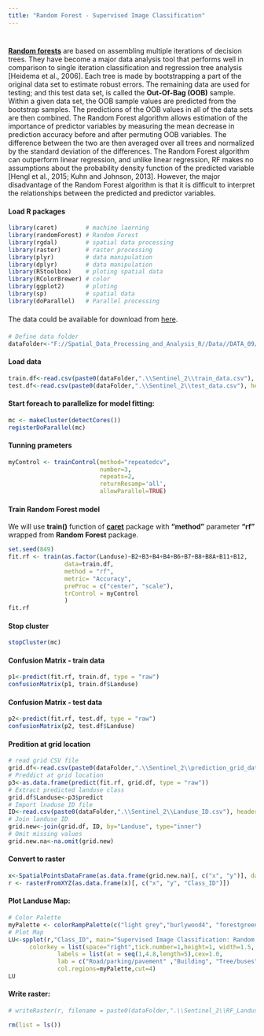 ```yaml
---
title: "Random Forest - Supervised Image Classification"
---
```

<div style="margin-bottom:40px;">
</div>

[**Random forests**](https://en.wikipedia.org/wiki/Random_forest) are based on assembling  multiple iterations of decision trees. They have become a major data analysis tool that performs well in comparison to single iteration classification and regression tree analysis  [Heidema et al., 2006]. Each tree is made by bootstrapping  a part of the original data set to estimate robust  errors. The remaining data are used for testing; and this test data set, is called the **Out-Of-Bag (OOB)** sample. Within a given data set, the  OOB sample values are predicted from the bootstrap samples.  The predictions of the OOB values in all of the data sets are then combined.  The Random Forest algorithm allows estimation of the importance of predictor variables by measuring the mean decrease in prediction accuracy before and after permuting OOB variables.  The difference between the two  are then averaged over all trees and normalized by the standard deviation of the differences.  The Random Forest algorithm can outperform linear regression, and unlike linear regression, RF makes no assumptions about the probability density function of the predicted variable [Hengl et al., 2015; Kuhn and Johnson, 2013]. However, the major disadvantage of the Random Forest algorithm is that it is difficult to interpret the relationships between the predicted and predictor variables. 

<div style="margin-bottom:20px;">
</div>


#### Load R packages 

```r
library(caret)        # machine laerning
library(randomForest) # Random Forest
library(rgdal)        # spatial data processing
library(raster)       # raster processing
library(plyr)         # data manipulation 
library(dplyr)        # data manipulation 
library(RStoolbox)    # ploting spatial data 
library(RColorBrewer) # color
library(ggplot2)      # ploting
library(sp)           # spatial data
library(doParallel)   # Parallel processing
```


<div style="margin-bottom:20px;">
</div>

The data could be available for download from [here](https://www.dropbox.com/s/ybh1kr487wrhl8i/DATA_09.7z?dl=0).

<div style="margin-bottom:20px;">
</div>


```r
# Define data folder
dataFolder<-"F://Spatial_Data_Processing_and_Analysis_R//Data//DATA_09//"
```

#### Load data

```r
train.df<-read.csv(paste0(dataFolder,".\\Sentinel_2\\train_data.csv"), header = T)
test.df<-read.csv(paste0(dataFolder,".\\Sentinel_2\\test_data.csv"), header = T)
```

#### Start foreach to parallelize for model fitting:

```r
mc <- makeCluster(detectCores())
registerDoParallel(mc)
```


#### Tunning prameters

```r
myControl <- trainControl(method="repeatedcv", 
                          number=3, 
                          repeats=2,
                          returnResamp='all', 
                          allowParallel=TRUE)
```

####  Train Random Forest model

We will use **train()** function of [**caret**](http://topepo.github.io/caret/index.html) package with  **"method"** parameter **"rf"** wrapped from **Random Forest** package. 

```r
set.seed(849)
fit.rf <- train(as.factor(Landuse)~B2+B3+B4+B4+B6+B7+B8+B8A+B11+B12, 
                data=train.df,
                method = "rf",
                metric= "Accuracy",
                preProc = c("center", "scale"), 
                trControl = myControl
                )
fit.rf 
```

#### Stop cluster

```r
stopCluster(mc)
```

#### Confusion Matrix - train data

```r
p1<-predict(fit.rf, train.df, type = "raw")
confusionMatrix(p1, train.df$Landuse)
```


#### Confusion Matrix - test data

```r
p2<-predict(fit.rf, test.df, type = "raw")
confusionMatrix(p2, test.df$Landuse)
```


#### Predition at grid location


```r
# read grid CSV file
grid.df<-read.csv(paste0(dataFolder,".\\Sentinel_2\\prediction_grid_data.csv"), header = T) 
# Preddict at grid location
p3<-as.data.frame(predict(fit.rf, grid.df, type = "raw"))
# Extract predicted landuse class
grid.df$Landuse<-p3$predict  
# Import lnaduse ID file 
ID<-read.csv(paste0(dataFolder,".\\Sentinel_2\\Landuse_ID.csv"), header=T)
# Join landuse ID
grid.new<-join(grid.df, ID, by="Landuse", type="inner") 
# Omit missing values
grid.new.na<-na.omit(grid.new)                                                            
```


#### Convert to raster 

```r
x<-SpatialPointsDataFrame(as.data.frame(grid.new.na)[, c("x", "y")], data = grid.new.na)
r <- rasterFromXYZ(as.data.frame(x)[, c("x", "y", "Class_ID")])
```

#### Plot Landuse Map: 

```r
# Color Palette
myPalette <- colorRampPalette(c("light grey","burlywood4", "forestgreen","light green", "dodgerblue"))
# Plot Map
LU<-spplot(r,"Class_ID", main="Supervised Image Classification: Random Forest" , 
      colorkey = list(space="right",tick.number=1,height=1, width=1.5,
              labels = list(at = seq(1,4.8,length=5),cex=1.0,
              lab = c("Road/parking/pavement" ,"Building", "Tree/buses", "Grass", "Water"))),
              col.regions=myPalette,cut=4)
LU
```


#### Write raster:

```r
# writeRaster(r, filename = paste0(dataFolder,".\\Sentinel_2\\RF_Landuse.tiff"), "GTiff", overwrite=T)
```


```r
rm(list = ls())
```
